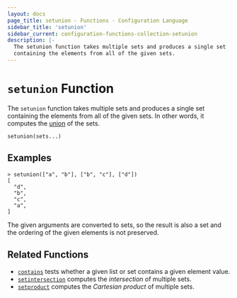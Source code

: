 ```yaml
---
layout: docs
page_title: setunion - Functions - Configuration Language
sidebar_title: 'setunion'
sidebar_current: configuration-functions-collection-setunion
description: |-
  The setunion function takes multiple sets and produces a single set
  containing the elements from all of the given sets.
---
```


# `setunion` Function

The `setunion` function takes multiple sets and produces a single set
containing the elements from all of the given sets. In other words, it
computes the [union](<https://en.wikipedia.org/wiki/Union_(set_theory)>) of
the sets.

```hcl
setunion(sets...)
```

## Examples

```
> setunion(["a", "b"], ["b", "c"], ["d"])
[
  "d",
  "b",
  "c",
  "a",
]
```

The given arguments are converted to sets, so the result is also a set and
the ordering of the given elements is not preserved.

## Related Functions

- [`contains`](./contains) tests whether a given list or set contains
  a given element value.
- [`setintersection`](./setintersection) computes the _intersection_ of
  multiple sets.
- [`setproduct`](./setproduct) computes the _Cartesian product_ of multiple
  sets.
